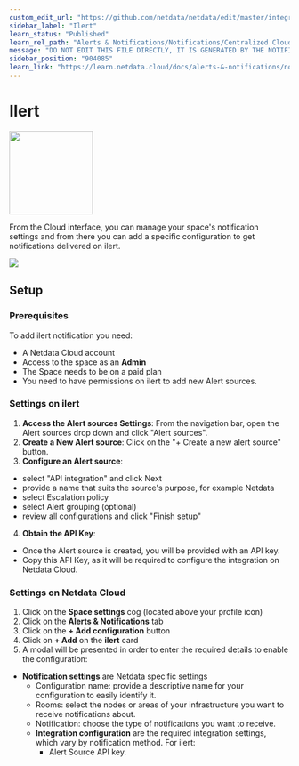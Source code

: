 ```yaml
---
custom_edit_url: "https://github.com/netdata/netdata/edit/master/integrations/cloud-notifications/metadata.yaml"
sidebar_label: "Ilert"
learn_status: "Published"
learn_rel_path: "Alerts & Notifications/Notifications/Centralized Cloud Notifications"
message: "DO NOT EDIT THIS FILE DIRECTLY, IT IS GENERATED BY THE NOTIFICATION'S metadata.yaml FILE"
sidebar_position: "904085"
learn_link: "https://learn.netdata.cloud/docs/alerts-&-notifications/notifications/centralized-cloud-notifications/ilert"
---
```



# Ilert


<img src="https://netdata.cloud/img/ilert.svg" width="150"/>


From the Cloud interface, you can manage your space's notification settings and from there you can add a specific configuration to get notifications delivered on ilert.


<img src="https://img.shields.io/badge/maintained%20by-Netdata-%2300ab44" />

## Setup

### Prerequisites

To add ilert notification you need:

- A Netdata Cloud account
- Access to the space as an **Admin**
- The Space needs to be on a paid plan
- You need to have permissions on ilert to add new Alert sources.

### Settings on ilert

1. **Access the Alert sources Settings**: From the navigation bar, open the Alert sources drop down and click "Alert sources".
2. **Create a New Alert source**: Click on the "+ Create a new alert source" button.
3. **Configure an Alert source**:
  - select "API integration" and click Next
  - provide a name that suits the source's purpose, for example Netdata
  - select Escalation policy
  - select Alert grouping (optional)
  - review all configurations and click "Finish setup"
4. **Obtain the API Key**:
  - Once the Alert source is created, you will be provided with an API key.
  - Copy this API Key, as it will be required to configure the integration on Netdata Cloud.

### Settings on Netdata Cloud

1. Click on the **Space settings** cog (located above your profile icon)
2. Click on the **Alerts & Notifications** tab
3. Click on the **+ Add configuration** button
4. Click on **+ Add** on the **ilert** card 
5. A modal will be presented in order to enter the required details to enable the configuration:

- **Notification settings** are Netdata specific settings
    - Configuration name: provide a descriptive name for your configuration to easily identify it.
    - Rooms: select the nodes or areas of your infrastructure you want to receive notifications about.
    - Notification: choose the type of notifications you want to receive.
  - **Integration configuration** are the required integration settings, which vary by notification method. For ilert:
    - Alert Source API key.


